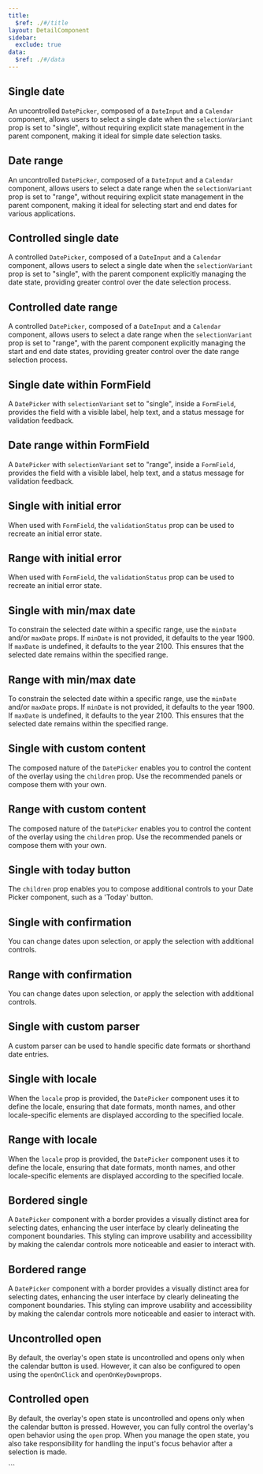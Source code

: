 ```yaml
---
title:
  $ref: ./#/title
layout: DetailComponent
sidebar:
  exclude: true
data:
  $ref: ./#/data
---
```


<LivePreviewControls>

<LivePreview componentName="date-picker" exampleName="Single">

## Single date

An uncontrolled `DatePicker`, composed of a `DateInput` and a `Calendar` component, allows users to select a single date when the `selectionVariant` prop is set to "single", without requiring explicit state management in the parent component, making it ideal for simple date selection tasks.

</LivePreview>

<LivePreview componentName="date-picker" exampleName="Range">

## Date range

An uncontrolled `DatePicker`, composed of a `DateInput` and a `Calendar` component, allows users to select a date range when the `selectionVariant` prop is set to "range", without requiring explicit state management in the parent component, making it ideal for selecting start and end dates for various applications.

</LivePreview>

<LivePreview componentName="date-picker" exampleName="SingleControlled">

## Controlled single date

A controlled `DatePicker`, composed of a `DateInput` and a `Calendar` component, allows users to select a single date when the `selectionVariant` prop is set to "single", with the parent component explicitly managing the date state, providing greater control over the date selection process.

</LivePreview>

<LivePreview componentName="date-picker" exampleName="RangeControlled">

## Controlled date range

A controlled `DatePicker`, composed of a `DateInput` and a `Calendar` component, allows users to select a date range when the `selectionVariant` prop is set to "range", with the parent component explicitly managing the start and end date states, providing greater control over the date range selection process.

</LivePreview>

<LivePreview componentName="date-picker" exampleName="SingleWithFormField">

## Single date within FormField

A `DatePicker` with `selectionVariant` set to "single", inside a `FormField`, provides the field with a visible label, help text, and a status message for validation feedback.

</LivePreview>

<LivePreview componentName="date-picker" exampleName="RangeWithFormField">

## Date range within FormField

A `DatePicker` with `selectionVariant` set to "range", inside a `FormField`, provides the field with a visible label, help text, and a status message for validation feedback.

</LivePreview>

<LivePreview componentName="date-picker" exampleName="SingleWithInitialError">

## Single with initial error

When used with `FormField`, the `validationStatus` prop can be used to recreate an initial error state.

</LivePreview>

<LivePreview componentName="date-picker" exampleName="RangeWithInitialError">

## Range with initial error

When used with `FormField`, the `validationStatus` prop can be used to recreate an initial error state.

</LivePreview>

<LivePreview componentName="date-picker" exampleName="SingleWithMinMaxDate">

## Single with min/max date

To constrain the selected date within a specific range, use the `minDate` and/or `maxDate` props. If `minDate` is not provided, it defaults to the year 1900. If `maxDate` is undefined, it defaults to the year 2100. This ensures that the selected date remains within the specified range.

</LivePreview>

<LivePreview componentName="date-picker" exampleName="RangeWithMinMaxDate">

## Range with min/max date

To constrain the selected date within a specific range, use the `minDate` and/or `maxDate` props. If `minDate` is not provided, it defaults to the year 1900. If `maxDate` is undefined, it defaults to the year 2100. This ensures that the selected date remains within the specified range.

</LivePreview>

<LivePreview componentName="date-picker" exampleName="SingleWithCustomPanel">

## Single with custom content

The composed nature of the `DatePicker` enables you to control the content of the overlay using the `children` prop. Use the recommended panels or compose them with your own.

</LivePreview>

<LivePreview componentName="date-picker" exampleName="RangeWithCustomPanel">

## Range with custom content

The composed nature of the `DatePicker` enables you to control the content of the overlay using the `children` prop. Use the recommended panels or compose them with your own.

</LivePreview>

<LivePreview componentName="date-picker" exampleName="SingleWithTodayButton">

## Single with today button

The `children` prop enables you to compose additional controls to your Date Picker component, such as a 'Today' button.

</LivePreview>

<LivePreview componentName="date-picker" exampleName="SingleWithConfirmation">

## Single with confirmation

You can change dates upon selection, or apply the selection with additional controls.

</LivePreview>

<LivePreview componentName="date-picker" exampleName="RangeWithConfirmation">

## Range with confirmation

You can change dates upon selection, or apply the selection with additional controls.

</LivePreview>

<LivePreview componentName="date-picker" exampleName="SingleWithCustomParser">

## Single with custom parser

A custom parser can be used to handle specific date formats or shorthand date entries.

</LivePreview>

<LivePreview componentName="date-picker" exampleName="SingleWithLocaleEnUS">

## Single with locale

When the `locale` prop is provided, the `DatePicker` component uses it to define the locale, ensuring that date formats, month names, and other locale-specific elements are displayed according to the specified locale.

</LivePreview>

<LivePreview componentName="date-picker" exampleName="RangeWithLocaleEsES">

## Range with locale

When the `locale` prop is provided, the `DatePicker` component uses it to define the locale, ensuring that date formats, month names, and other locale-specific elements are displayed according to the specified locale.

</LivePreview>

<LivePreview componentName="date-picker" exampleName="SingleBordered">

## Bordered single

A `DatePicker` component with a border provides a visually distinct area for selecting dates, enhancing the user interface by clearly delineating the component boundaries. This styling can improve usability and accessibility by making the calendar controls more noticeable and easier to interact with.

</LivePreview>

<LivePreview componentName="date-picker" exampleName="RangeBordered">

## Bordered range

A `DatePicker` component with a border provides a visually distinct area for selecting dates, enhancing the user interface by clearly delineating the component boundaries. This styling can improve usability and accessibility by making the calendar controls more noticeable and easier to interact with.

</LivePreview>

<LivePreview componentName="date-picker" exampleName="UncontrolledOpen">

## Uncontrolled open

By default, the overlay's open state is uncontrolled and opens only when the calendar button is used. However, it can also be configured to open using the `openOnClick` and `openOnKeyDown`props.

</LivePreview>

<LivePreview componentName="date-picker" exampleName="ControlledOpen">

## Controlled open

By default, the overlay's open state is uncontrolled and opens only when the calendar button is pressed. However, you can fully control the overlay's open behavior using the `open` prop. When you manage the open state, you also take responsibility for handling the input's focus behavior after a selection is made.

</LivePreview>

</LivePreviewControls>
```

